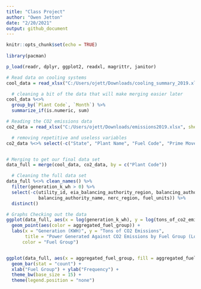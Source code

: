 ```yaml
---
title: "Class Project"
author: "Owen Jetton"
date: "2/20/2021"
output: github_document
---
```


```r
knitr::opts_chunk$set(echo = TRUE)
 
library(pacman)

p_load(readr, dplyr, ggplot2, readxl, magrittr, janitor)
```

```r

# Read data on cooling systems
cool_data = read_xlsx("C:/Users/ojett/Downloads/cooling_summary_2019.xlsx")

  # cleaning a bit of the data that will make merging easier later
cool_data %<>% 
  group_by(`Plant Code`, `Month`) %>% 
  summarize_if(is.numeric, sum)

# Reading the CO2 emissions data
co2_data = read_xlsx("C:/Users/ojett/Downloads/emissions2019.xlsx", sheet = 1)

  # removing repetitive and useless variables
co2_data %<>% select(-c("State", "Plant Name", "Fuel Code", "Prime Mover"))


# Merging to get our final data set
data_full = merge(cool_data, co2_data, by = c("Plant Code"))

  # Cleaning the full data set
data_full %<>% clean_names() %>%
  filter(generation_k_wh > 0) %>% 
  select(-c(utility_id, eia_balancing_authority_region, balancing_authority_code,
            balancing_authority_name, nerc_region, fuel_units)) %>%
  distinct()
```


```r
# Graphs Checking out the data
ggplot(data_full, aes(x = log(generation_k_wh), y = log(tons_of_co2_emissions))) +
  geom_point(aes(color = aggregated_fuel_group)) +
  labs(x = "Generation (KWH)", y = "Tons of CO2 Emissions",
       title = "Power Generated Against CO2 Emissions by Fuel Group (Logged Values)",
      color = "Fuel Group")


ggplot(data_full, aes(x = aggregated_fuel_group, fill = aggregated_fuel_group)) + 
  geom_bar(stat = "count") +
  xlab("Fuel Group") + ylab("Frequency") +
  theme_bw(base_size = 15) +
  theme(legend.position = "none")

```


